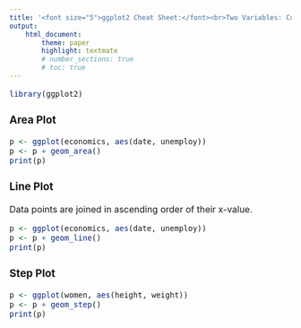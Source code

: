 ```yaml
---
title: '<font size="5">ggplot2 Cheat Sheet:</font><br>Two Variables: Continuous Functions'
output:
    html_document:
        theme: paper
        highlight: textmate
        # number_sections: true
        # toc: true
---
```

<font size="3"> 

```r
library(ggplot2)
```

### Area Plot
```r
p <- ggplot(economics, aes(date, unemploy))
p <- p + geom_area()
print(p)
```

### Line Plot
Data points are joined in ascending order of their x-value.
```r
p <- ggplot(economics, aes(date, unemploy))
p <- p + geom_line()
print(p)
```

### Step Plot
```r
p <- ggplot(women, aes(height, weight))
p <- p + geom_step()
print(p)
```

</font>
